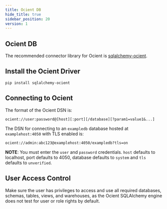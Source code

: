 ---
title: Ocient DB
hide_title: true
sidebar_position: 20
version: 1
---

## Ocient DB

The recommended connector library for Ocient is [sqlalchemy-ocient](https://pypi.org/project/sqlalchemy-ocient).

## Install the Ocient Driver

```
pip install sqlalchemy-ocient
```

## Connecting to Ocient

The format of the Ocient DSN is:

```shell
ocient://user:password@[host][:port][/database][?param1=value1&...]
```

The DSN for connecting to an `exampledb` database hosted at `examplehost:4050` with TLS enabled is:
```shell
ocient://admin:abc123@examplehost:4050/exampledb?tls=on
```

**NOTE**: You must enter the `user` and `password` credentials.  `host` defaults to localhost,
port defaults to 4050, database defaults to `system` and `tls` defaults
to `unverified`.

## User Access Control

Make sure the user has privileges to access and use all required databases, schemas, tables, views, and warehouses, as the Ocient SQLAlchemy engine does not test for user or role rights by default.
